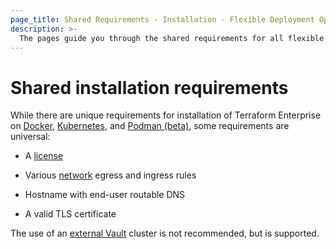 ```yaml
---
page_title: Shared Requirements - Installation - Flexible Deployment Options - Terraform Enterprise
description: >-
  The pages guide you through the shared requirements for all flexible deployment options.
---
```


# Shared installation requirements

While there are unique requirements for installation of Terraform Enterprise on [Docker](/terraform/enterprise/flexible-deployments/install/docker/requirements),
[Kubernetes](/terraform/enterprise/flexible-deployments/install/kubernetes/requirements), and
[Podman (beta)](/terraform/enterprise/flexible-deployments/install/podman/requirements), some requirements are universal:

- A [license](/terraform/enterprise/flexible-deployments/install/requirements/license)

- Various [network](/terraform/enterprise/flexible-deployments/install/requirements/network) egress and ingress rules

- Hostname with end-user routable DNS

- A valid TLS certificate

The use of an [external Vault](/terraform/enterprise/flexible-deployments/install/requirements/vault) cluster is not recommended, but is supported.
